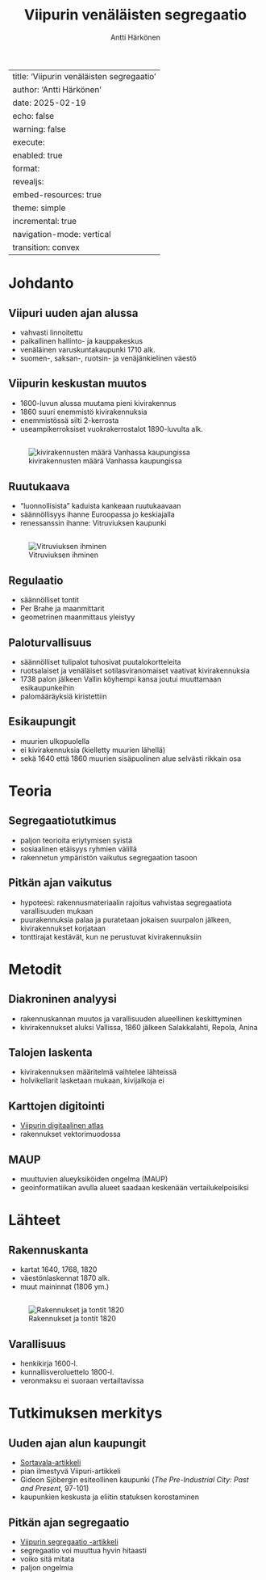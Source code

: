 % Viipurin venäläisten segregaatio
% Antti Härkönen

---
title: 'Viipurin venäläisten segregaatio'
author: 'Antti Härkönen'
date: 2025-02-19
echo: false
warning: false
execute:
    enabled: true
format:
    revealjs:
        embed-resources: true
        theme: simple
        incremental: true
        navigation-mode: vertical
        transition: convex
---

# Johdanto

## Viipuri uuden ajan alussa

- vahvasti linnoitettu
- paikallinen hallinto- ja kauppakeskus
- venäläinen varuskuntakaupunki 1710 alk.
- suomen-, saksan-, ruotsin- ja venäjänkielinen väestö

## Viipurin keskustan muutos

- 1600-luvun alussa muutama pieni kivirakennus
- 1860 suuri enemmistö kivirakennuksia
- enemmistössä silti 2-kerrosta
- useampikerroksiset vuokrakerrostalot 1890-luvulta alk.

##

![kivirakennusten määrä Vanhassa kaupungissa](./img/kivirakennukset.png)

## Ruutukaava

- "luonnollisista" kaduista kankeaan ruutukaavaan
- säännöllisyys ihanne Euroopassa jo keskiajalla
- renessanssin ihanne: Vitruviuksen kaupunki

##

![Vitruviuksen ihminen](https://upload.wikimedia.org/wikipedia/commons/1/16/De_Architectura030.jpg)

## Regulaatio

- säännölliset tontit
- Per Brahe ja maanmittarit
- geometrinen maanmittaus yleistyy

## Paloturvallisuus

- säännölliset tulipalot tuhosivat puutalokortteleita
- ruotsalaiset ja venäläiset sotilasviranomaiset vaativat kivirakennuksia
- 1738 palon jälkeen Vallin köyhempi kansa joutui muuttamaan esikaupunkeihin
- palomääräyksiä kiristettiin

## Esikaupungit

- muurien ulkopuolella
- ei kivirakennuksia (kielletty muurien lähellä)
- sekä 1640 että 1860 muurien sisäpuolinen alue selvästi rikkain osa

# Teoria

## Segregaatiotutkimus

- paljon teorioita eriytymisen syistä
- sosiaalinen etäisyys ryhmien välillä
- rakennetun ympäristön vaikutus segregaation tasoon

## Pitkän ajan vaikutus

- hypoteesi: rakennusmateriaalin rajoitus vahvistaa segregaatiota varallisuuden mukaan
- puurakennuksia palaa ja puratetaan jokaisen suurpalon jälkeen, kivirakennukset korjataan
- tonttirajat kestävät, kun ne perustuvat kivirakennuksiin

# Metodit

## Diakroninen analyysi

- rakennuskannan muutos ja varallisuuden alueellinen keskittyminen
- kivirakennukset aluksi Vallissa, 1860 jälkeen Salakkalahti, Repola, Anina

## Talojen laskenta

- kivirakennuksen määritelmä vaihtelee lähteissä
- holvikellarit lasketaan mukaan, kivijalkoja ei

## Karttojen digitointi

- [Viipurin digitaalinen atlas](https://experience.arcgis.com/experience/4a24374ffc074c4989495a68a53a95f7)
- rakennukset vektorimuodossa

## MAUP

- muuttuvien alueyksiköiden ongelma (MAUP)
- geoinformatiikan avulla alueet saadaan keskenään vertailukelpoisiksi

# Lähteet

## Rakennuskanta

- kartat 1640, 1768, 1820
- väestönlaskennat 1870 alk.
- muut maininnat (1806 ym.)

##

![Rakennukset ja tontit 1820](./img/grundritning1820color.jpg)

## Varallisuus

- henkikirja 1600-l.
- kunnallisveroluettelo 1800-l.
- veronmaksu ei suoraan vertailtavissa

# Tutkimuksen merkitys

## Uuden ajan alun kaupungit

- [Sortavala-artikkeli](https://doi.org/10.1177/00961442211037313)
- pian ilmestyvä Viipuri-artikkeli
- Gideon Sjöbergin esiteollinen kaupunki (*The Pre-Industrial City: Past and Present*, 97-101)
- kaupunkien keskusta ja eliitin statuksen korostaminen

## Pitkän ajan segregaatio

- [Viipurin segregaatio -artikkeli](https://doi.org/10.1093/llc/fqae017)
- segregaatio voi muuttua hyvin hitaasti
- voiko sitä mitata
- paljon ongelmia
